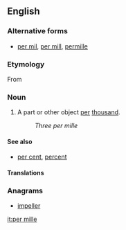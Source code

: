 ==English==
{{wikipedia}}

===Alternative forms===
* [[per mil]], [[per mill]], [[permille]]

===Etymology===
From {{etyl|la|en}} {{m|la|per}} {{m|la|mīlle||thousand}}

===Noun===
{{en-noun|per mille}}

# A part or other object [[per]] [[thousand]].
#: ''Three per mille''

====See also====
* [[per cent]], [[percent]]

====Translations====
{{trans-see|permille}}

===Anagrams===
* [[impeller#English|impeller]]

[[it:per mille]]